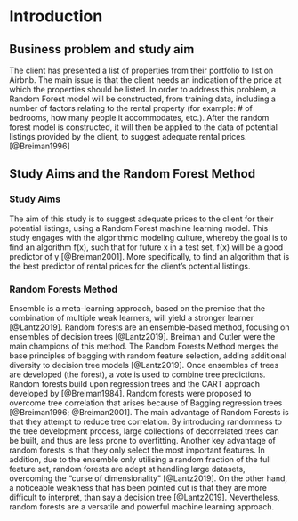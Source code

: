 # Introduction {#intro}

## Business problem and study aim

The client has presented a list of properties from their portfolio to list on Airbnb. The main issue is that the client needs an indication of the price at which the properties should be listed. In order to address this problem, a Random Forest model will be constructed, from training data, including a number of factors relating to the rental property (for example: \# of bedrooms, how many people it accommodates, etc.). After the random forest model is constructed, it will then be applied to the data of potential listings provided by the client, to suggest adequate rental prices. [@Breiman1996]

## Study Aims and the Random Forest Method

### Study Aims

The aim of this study is to suggest adequate prices to the client for their potential listings, using a Random Forest machine learning model. This study engages with the algorithmic modeling culture, whereby the goal is to find an algorithm f(x), such that for future x in a test set, f(x) will be a good predictor of y [@Breiman2001]. More specifically, to find an algorithm that is the best predictor of rental prices for the client's potential listings.

### Random Forests Method

Ensemble is a meta-learning approach, based on the premise that the combination of multiple weak learners, will yield a stronger learner [@Lantz2019]. Random forests are an ensemble-based method, focusing on ensembles of decision trees [@Lantz2019]. Breiman and Cutler were the main champions of this method. The Random Forests Method merges the base principles of bagging with random feature selection, adding additional diversity to decision tree models [@Lantz2019]. Once ensembles of trees are developed (the forest), a vote is used to combine tree predictions. Random forests build upon regression trees and the CART approach developed by [@Breiman1984]. Random forests were proposed to overcome tree correlation that arises because of Bagging regression trees [@Breiman1996; @Breiman2001]. The main advantage of Random Forests is that they attempt to reduce tree correlation. By introducing randomness to the tree development process, large collections of decorrelated trees can be built, and thus are less prone to overfitting. Another key advantage of random forests is that they only select the most important features. In addition, due to the ensemble only utilising a random fraction of the full feature set, random forests are adept at handling large datasets, overcoming the "curse of dimensionality" [@Lantz2019]. On the other hand, a noticeable weakness that has been pointed out is that they are more difficult to interpret, than say a decision tree [@Lantz2019]. Nevertheless, random forests are a versatile and powerful machine learning approach.
